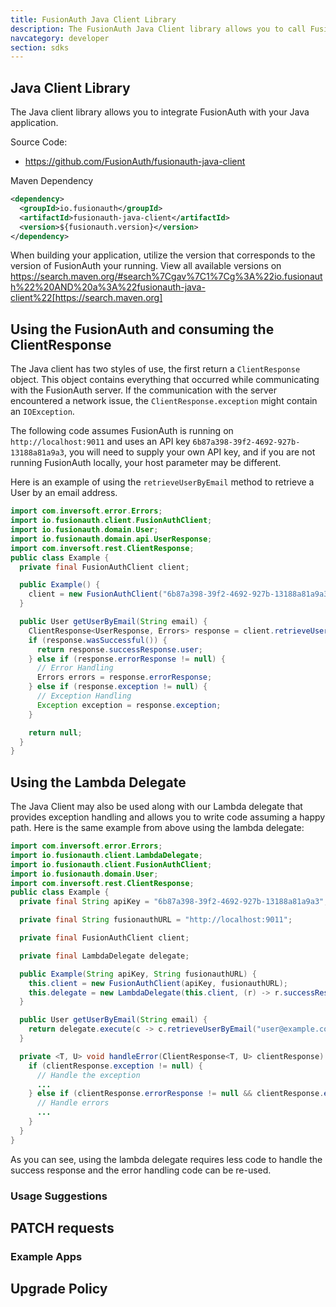 ```yaml
---
title: FusionAuth Java Client Library
description: The FusionAuth Java Client library allows you to call FusionAuth from Java applications.
navcategory: developer
section: sdks
---
```


## Java Client Library

The Java client library allows you to integrate FusionAuth with your Java application.

Source Code:

* https://github.com/FusionAuth/fusionauth-java-client

Maven Dependency
```xml
<dependency>
  <groupId>io.fusionauth</groupId>
  <artifactId>fusionauth-java-client</artifactId>
  <version>${fusionauth.version}</version>
</dependency>
```
When building your application, utilize the version that corresponds to the version of FusionAuth your running. View all available versions on https://search.maven.org/#search%7Cgav%7C1%7Cg%3A%22io.fusionauth%22%20AND%20a%3A%22fusionauth-java-client%22[https://search.maven.org]

## Using the FusionAuth and consuming the ClientResponse

The Java client has two styles of use, the first return a `ClientResponse` object. This object contains everything that occurred while communicating with the FusionAuth server. If the communication with the server encountered a network issue, the `ClientResponse.exception` might contain an `IOException`.


The following code assumes FusionAuth is running on `http://localhost:9011` and uses an API key `6b87a398-39f2-4692-927b-13188a81a9a3`, you will need to supply your own API key, and if you are not running FusionAuth locally, your host parameter may be different.

Here is an example of using the `retrieveUserByEmail` method to retrieve a User by an email address.

```java
import com.inversoft.error.Errors;
import io.fusionauth.client.FusionAuthClient;
import io.fusionauth.domain.User;
import io.fusionauth.domain.api.UserResponse;
import com.inversoft.rest.ClientResponse;
public class Example {
  private final FusionAuthClient client;

  public Example() {
    client = new FusionAuthClient("6b87a398-39f2-4692-927b-13188a81a9a3", "http://localhost:9011");
  }

  public User getUserByEmail(String email) {
    ClientResponse<UserResponse, Errors> response = client.retrieveUserByEmail(email);
    if (response.wasSuccessful()) {
      return response.successResponse.user;
    } else if (response.errorResponse != null) {
      // Error Handling
      Errors errors = response.errorResponse;
    } else if (response.exception != null) {
      // Exception Handling
      Exception exception = response.exception;
    }

    return null;
  }
}
```

## Using the Lambda Delegate

The Java Client may also be used along with our Lambda delegate that provides exception handling and allows you to write code assuming a happy path.
Here is the same example from above using the lambda delegate:

```java
import com.inversoft.error.Errors;
import io.fusionauth.client.LambdaDelegate;
import io.fusionauth.client.FusionAuthClient;
import io.fusionauth.domain.User;
import com.inversoft.rest.ClientResponse;
public class Example {
  private final String apiKey = "6b87a398-39f2-4692-927b-13188a81a9a3";

  private final String fusionauthURL = "http://localhost:9011";

  private final FusionAuthClient client;

  private final LambdaDelegate delegate;

  public Example(String apiKey, String fusionauthURL) {
    this.client = new FusionAuthClient(apiKey, fusionauthURL);
    this.delegate = new LambdaDelegate(this.client, (r) -> r.successResponse, this::handleError);
  }

  public User getUserByEmail(String email) {
    return delegate.execute(c -> c.retrieveUserByEmail("user@example.com")).user;
  }

  private <T, U> void handleError(ClientResponse<T, U> clientResponse) {
    if (clientResponse.exception != null) {
      // Handle the exception
      ...
    } else if (clientResponse.errorResponse != null && clientResponse.errorResponse instanceof Errors) {
      // Handle errors
      ...
    }
  }
}
```

As you can see, using the lambda delegate requires less code to handle the success response and the error handling code can be re-used.

### Usage Suggestions

<HowToUseClientLibraries />

## PATCH requests

<StaticPatchNote client_library_language="Java" />

### Example Apps
<ExampleApps language="java" />

## Upgrade Policy

<SdkUpgradePolicy/>
